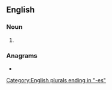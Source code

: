 ==English==

===Noun===
{{head|en|noun plural form}}

# {{plural of|atlas|lang=en}}

===Anagrams===
* {{l|en|sea salt}}

[[Category:English plurals ending in "-es"]]